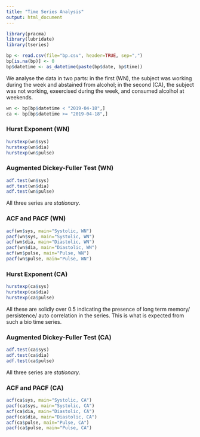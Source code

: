 ```yaml
---
title: "Time Series Analysis"
output: html_document
---
```


```r
library(pracma)
library(lubridate)
library(tseries)

bp <- read.csv(file="bp.csv", header=TRUE, sep=",")
bp[is.na(bp)] <- 0
bp$datetime <- as_datetime(paste(bp$date, bp$time))
```

We analyse the data in two parts: in the first (WN), the subject was working during the week and abstained from alcohol; in the second (CA), the subject was not working, exeercised during the week, and consumed alcolhol at weekends.

```r
wn <- bp[bp$datetime < "2019-04-18",]
ca <- bp[bp$datetime >= "2019-04-18",]
```

### Hurst Exponent (WN)
```r
hurstexp(wn$sys)
hurstexp(wn$dia)
hurstexp(wn$pulse)
```

### Augmented Dickey-Fuller Test (WN)

```r
adf.test(wn$sys)
adf.test(wn$dia)
adf.test(wn$pulse)
```

All three series are _stationary_.

### ACF and PACF (WN)

```r
acf(wn$sys, main="Systolic, WN")
pacf(wn$sys, main="Systolic, WN")
acf(wn$dia, main="Diastolic, WN")
pacf(wn$dia, main="Diastolic, WN")
acf(wn$pulse, main="Pulse, WN")
pacf(wn$pulse, main="Pulse, WN")
```

### Hurst Exponent (CA)
```r
hurstexp(ca$sys)
hurstexp(ca$dia)
hurstexp(ca$pulse)
```

All these are solidly over 0.5 indicating the presence of long term memory/ persistence/ auto correlation in the series.  This is what is expected from such a bio time series.

### Augmented Dickey-Fuller Test (CA)

```r
adf.test(ca$sys)
adf.test(ca$dia)
adf.test(ca$pulse)
```

All three series are _stationary_.

### ACF and PACF (CA)

```r
acf(ca$sys, main="Systolic, CA")
pacf(ca$sys, main="Systolic, CA")
acf(ca$dia, main="Diastolic, CA")
pacf(ca$dia, main="Diastolic, CA")
acf(ca$pulse, main="Pulse, CA")
pacf(ca$pulse, main="Pulse, CA")
```
